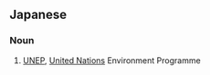 ==Japanese==
{{ja-kanjitab|こく|れん|かん|きょう|けい|かく|yomi=o}}
{{wikipedia|lang=ja}}

===Noun===
{{ja-noun|こくれん かんきょう けいかく}}

# [[UNEP]], [[United Nations]] Environment Programme